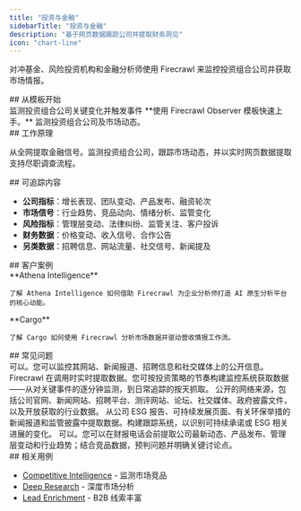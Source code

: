 ```yaml
---
title: "投资与金融"
sidebarTitle: "投资与金融"
description: "基于网页数据跟踪公司并提取财务洞见"
icon: "chart-line"
---
```


对冲基金、风险投资机构和金融分析师使用 Firecrawl 来监控投资组合公司并获取市场情报。

<div id="start-with-a-template">
  ## 从模板开始
</div>

<Card title="Firecrawl Observer" icon="github" href="https://github.com/mendableai/firecrawl-observer">
  监测投资组合公司关键变化并触发事件
</Card>

<Note>
  **使用 Firecrawl Observer 模板快速上手。** 监测投资组合公司及市场动态。
</Note>

<div id="how-it-works">
  ## 工作原理
</div>

从全网提取金融信号。监测投资组合公司，跟踪市场动态，并以实时网页数据提取支持尽职调查流程。

<div id="what-you-can-track">
  ## 可追踪内容
</div>

* **公司指标**：增长表现、团队变动、产品发布、融资轮次
* **市场信号**：行业趋势、竞品动向、情绪分析、监管变化
* **风险指标**：管理层变动、法律纠纷、监管关注、客户投诉
* **财务数据**：价格变动、收入信号、合作公告
* **另类数据**：招聘信息、网站流量、社交信号、新闻提及

<div id="customer-stories">
  ## 客户案例
</div>

<CardGroup cols={2}>
  <Card href="https://www.firecrawl.dev/blog/how-athena-intelligence-empowers-analysts-with-firecrawl">
    **Athena Intelligence**

    了解 Athena Intelligence 如何借助 Firecrawl 为企业分析师打造 AI 原生分析平台的核心动能。
  </Card>

  <Card href="https://www.firecrawl.dev/blog/how-cargo-empowers-gtm-teams-with-firecrawl">
    **Cargo**

    了解 Cargo 如何使用 Firecrawl 分析市场数据并驱动营收情报工作流。
  </Card>
</CardGroup>

<div id="faqs">
  ## 常见问题
</div>

<AccordionGroup>
  <Accordion title="我可以跟踪非上市公司吗？">
    可以。您可以监控其网站、新闻报道、招聘信息和社交媒体上的公开信息。
  </Accordion>

  <Accordion title="数据有多实时？">
    Firecrawl 在调用时实时提取数据。您可按投资策略的节奏构建监控系统获取数据——从对关键事件的逐分钟监测，到日常追踪的按天抓取。
  </Accordion>

  <Accordion title="我可以监控哪些替代数据来源？">
    公开的网络来源，包括公司官网、新闻网站、招聘平台、测评网站、论坛、社交媒体、政府披露文件，以及开放获取的行业数据。
  </Accordion>

  <Accordion title="如何跟踪 ESG 与可持续发展相关信号？">
    从公司 ESG 报告、可持续发展页面、有关环保举措的新闻报道和监管披露中提取数据。构建跟踪系统，以识别可持续承诺或 ESG 相关进展的变化。
  </Accordion>

  <Accordion title="Firecrawl 能帮助准备财报电话会吗？">
    可以。您可以在财报电话会前提取公司最新动态、产品发布、管理层变动和行业趋势；结合竞品数据，预判问题并明确关键讨论点。
  </Accordion>
</AccordionGroup>

<div id="related-use-cases">
  ## 相关用例
</div>

* [Competitive Intelligence](/zh/use-cases/competitive-intelligence) - 监测市场竞品
* [Deep Research](/zh/use-cases/deep-research) - 深度市场分析
* [Lead Enrichment](/zh/use-cases/lead-enrichment) - B2B 线索丰富